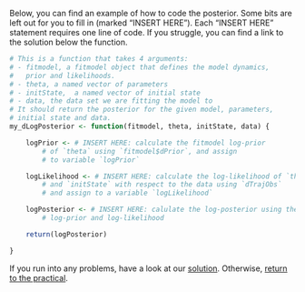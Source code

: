 Below, you can find an example of how to code the posterior. Some bits are left out for you to fill in (marked "INSERT HERE"). Each "INSERT HERE" statement requires one line of code. If you struggle, you can find a link to the solution below the function.

```r
# This is a function that takes 4 arguments:
# - fitmodel, a fitmodel object that defines the model dynamics,
#   prior and likelihoods.
# - theta, a named vector of parameters
# - initState,  a named vector of initial state
# - data, the data set we are fitting the model to
# It should return the posterior for the given model, parameters,
# initial state and data.
my_dLogPosterior <- function(fitmodel, theta, initState, data) {

    logPrior <- # INSERT HERE: calculate the fitmodel log-prior
        # of `theta` using `fitmodel$dPrior`, and assign
        # to variable `logPrior`

    logLikelihood <- # INSERT HERE: calculate the log-likelihood of `theta`
        # and `initState` with respect to the data using `dTrajObs`
        # and assign to a variable `logLikelihood`

    logPosterior <- # INSERT HERE: calulate the log-posterior using the
        # log-prior and log-likelihood

    return(logPosterior)

}

```

If you run into any problems, have a look at our [solution](posterior_example_solution.html). Otherwise, [return to the practical](introduction.html#calculate-the-posterior).
